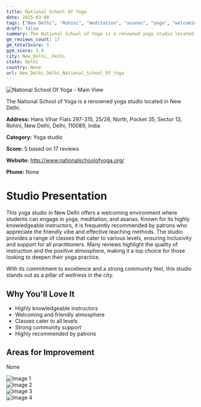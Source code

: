 ```yaml
---
title: National School Of Yoga
date: 2025-03-08
tags: ["New Delhi", "Rohini", "meditation", "asanas", "yoga", "welcoming atmosphere", "strong community", "New Delhi, Delhi"]  
draft: false
summary: The National School of Yoga is a renowned yoga studio located in New Delhi.
gm_reviews_count: 17
gm_totalScore: 5
gym_score: 3.9
city: New_Delhi,_Delhi
state: Delhi
country: None
url: New_Delhi_Delhi_National_School_Of_Yoga
---
```


<div className="aspect-[16/9] relative my-8">
  <img 
    src="https://lh5.googleusercontent.com/p/AF1QipMJ2u6IyCqOILpWtwlHKZLsthc_ZyNItOFmtMpa=w1920-h1080-k-no"
    alt="National School Of Yoga - Main View"
    className="object-cover absolute inset-0 w-full h-full rounded-lg"
  />
</div>

The National School of Yoga is a renowned yoga studio located in New Delhi.

**Address:** Hans Vihar Flats 297-315, 25/26, North, Pocket 35, Sector 13, Rohini, New Delhi, Delhi, 110089, India

**Category:** Yoga studio

**Score:** 5 based on 17 reviews

**Website:** http://www.nationalschoolofyoga.org/

**Phone:** None

# Studio Presentation

This yoga studio in New Delhi offers a welcoming environment where students can engage in yoga, meditation, and asanas. Known for its highly knowledgeable instructors, it is frequently recommended by patrons who appreciate the friendly vibe and effective teaching methods. The studio provides a range of classes that cater to various levels, ensuring inclusivity and support for all practitioners. Many reviews highlight the quality of instruction and the positive atmosphere, making it a top choice for those looking to deepen their yoga practice.

With its commitment to excellence and a strong community feel, this studio stands out as a pillar of wellness in the city.

## Why You'll Love It

- Highly knowledgeable instructors
- Welcoming and friendly atmosphere
- Classes cater to all levels
- Strong community support
- Highly recommended by patrons

## Areas for Improvement

None

<div className="grid grid-cols-1 xl:grid-cols-2 gap-4 my-8">
<div className="aspect-[4/3] relative"><img src="https://lh3.googleusercontent.com/p/AF1QipO6QoYQ9f90CqU1SINmrpKG0BwJgo7vS90IbF3r=w1920-h1080-k-no" alt="Image 1" className="object-cover absolute inset-0 w-full h-full rounded-lg" /></div>
<div className="aspect-[4/3] relative"><img src="https://lh5.googleusercontent.com/p/AF1QipO5AgiqSZ5omu0ibkhjoHuEBO0XDx5qwtS009iw=w1920-h1080-k-no" alt="Image 2" className="object-cover absolute inset-0 w-full h-full rounded-lg" /></div>
<div className="aspect-[4/3] relative"><img src="https://lh5.googleusercontent.com/p/AF1QipOFudeJ9_KHWo-C8DnhCRS6_i_n8fXTKo3zwCa3=w1920-h1080-k-no" alt="Image 3" className="object-cover absolute inset-0 w-full h-full rounded-lg" /></div>
<div className="aspect-[4/3] relative"><img src="https://lh5.googleusercontent.com/p/AF1QipOwckGSycFucwAzkguBLCsTte8AS4kpOZ-rBAyU=w1920-h1080-k-no" alt="Image 4" className="object-cover absolute inset-0 w-full h-full rounded-lg" /></div>
</div>